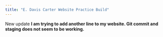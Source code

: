 ```yaml
---
title: "E. Davis Carter Website Practice Build"
---
```


New update
**I am trying to add another line to my website. Git commit and staging does not seem to be working.**